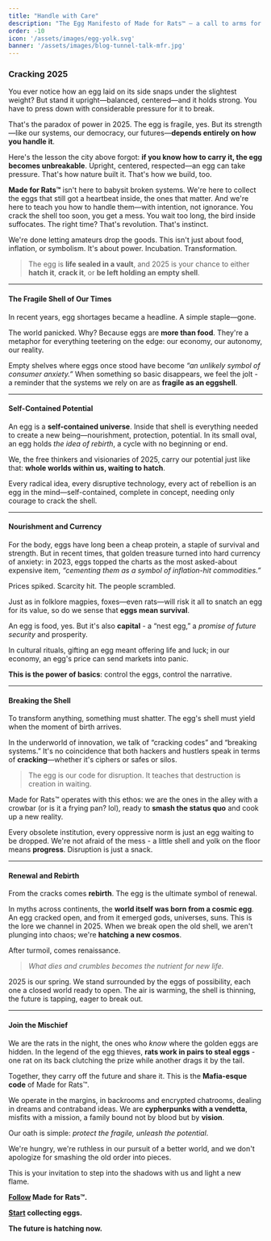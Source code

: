 ```yaml
---
title: "Handle with Care"
description: "The Egg Manifesto of Made for Rats™ — a call to arms for builders, rats, and visionaries."
order: -10
icon: '/assets/images/egg-yolk.svg'
banner: '/assets/images/blog-tunnel-talk-mfr.jpg'
---
```


### Cracking 2025

You ever notice how an egg laid on its side snaps under the slightest weight? But stand it upright—balanced, centered—and it holds strong. You have to press down with considerable pressure for it to break.

That's the paradox of power in 2025. The egg is fragile, yes. But its strength—like our systems, our democracy, our futures—**depends entirely on how you handle it**.

Here's the lesson the city above forgot: **if you know how to carry it, the egg becomes unbreakable**. Upright, centered, respected—an egg can take pressure. That's how nature built it. That's how we build, too.

**Made for Rats™** isn't here to babysit broken systems. We're here to collect the eggs that still got a heartbeat inside, the ones that matter. And we're here to teach you how to handle them—with intention, not ignorance. You crack the shell too soon, you get a mess. You wait too long, the bird inside suffocates. The right time? That's revolution. That's instinct.

We're done letting amateurs drop the goods. This isn't just about food, inflation, or symbolism. It's about power. Incubation. Transformation.

> The egg is **life sealed in a vault**, and 2025 is your chance to either **hatch it**, **crack it**, or **be left holding an empty shell**.

---

#### The Fragile Shell of Our Times

In recent years, egg shortages became a headline. A simple staple—gone.

The world panicked. Why? Because eggs are **more than food**. They're a metaphor for everything teetering on the edge: our economy, our autonomy, our reality.

Empty shelves where eggs once stood have become *“an unlikely symbol of consumer anxiety.”* When something so basic disappears, we feel the jolt - a reminder that the systems we rely on are as **fragile as an eggshell**.

---

#### Self-Contained Potential

An egg is a **self-contained universe**. Inside that shell is everything needed to create a new being—nourishment, protection, potential. In its small oval, an egg holds *the idea of rebirth*, a cycle with no beginning or end.

We, the free thinkers and visionaries of 2025, carry our potential just like that: **whole worlds within us, waiting to hatch**.

Every radical idea, every disruptive technology, every act of rebellion is an egg in the mind—self-contained, complete in concept, needing only courage to crack the shell.

---

#### Nourishment and Currency

For the body, eggs have long been a cheap protein, a staple of survival and strength. But in recent times, that golden treasure turned into hard currency of anxiety: in 2023, eggs topped the charts as the most asked-about expensive item, *“cementing them as a symbol of inflation-hit commodities.”*

Prices spiked. Scarcity hit. The people scrambled.

Just as in folklore magpies, foxes—even rats—will risk it all to snatch an egg for its value, so do we sense that **eggs mean survival**.

An egg is food, yes. But it's also **capital** - a “nest egg,” a *promise of future security* and prosperity.

In cultural rituals, gifting an egg meant offering life and luck; in our economy, an egg's price can send markets into panic.

**This is the power of basics**: control the eggs, control the narrative.

---

#### Breaking the Shell

To transform anything, something must shatter. The egg's shell must yield when the moment of birth arrives.

In the underworld of innovation, we talk of “cracking codes” and “breaking systems.” It's no coincidence that both hackers and hustlers speak in terms of **cracking**—whether it's ciphers or safes or silos.

> The egg is our code for disruption. It teaches that destruction is creation in waiting.

Made for Rats™ operates with this ethos: we are the ones in the alley with a crowbar (or is it a frying pan? lol), ready to **smash the status quo** and cook up a new reality.

Every obsolete institution, every oppressive norm is just an egg waiting to be dropped. We're not afraid of the mess - a little shell and yolk on the floor means **progress**. Disruption is just a snack.

---

#### Renewal and Rebirth

From the cracks comes **rebirth**. The egg is the ultimate symbol of renewal.

In myths across continents, the **world itself was born from a cosmic egg**. An egg cracked open, and from it emerged gods, universes, suns. This is the lore we channel in 2025. When we break open the old shell, we aren't plunging into chaos; we're **hatching a new cosmos**.

After turmoil, comes renaissance.

> *What dies and crumbles becomes the nutrient for new life.*

2025 is our spring. We stand surrounded by the eggs of possibility, each one a closed world ready to open. The air is warming, the shell is thinning, the future is tapping, eager to break out.

---

#### Join the Mischief

We are the rats in the night, the ones who *know* where the golden eggs are hidden. In the legend of the egg thieves, **rats work in pairs to steal eggs** - one rat on its back clutching the prize while another drags it by the tail.

Together, they carry off the future and share it. This is the **Mafia-esque code** of Made for Rats™.

We operate in the margins, in backrooms and encrypted chatrooms, dealing in dreams and contraband ideas. We are **cypherpunks with a vendetta**, misfits with a mission, a family bound not by blood but by **vision**.

Our oath is simple: *protect the fragile, unleash the potential*.

We're hungry, we're ruthless in our pursuit of a better world, and we don't apologize for smashing the old order into pieces.

This is your invitation to step into the shadows with us and light a new flame.

**[Follow](https://x.com/MadeForRats) Made for Rats™.**

**[Start](#) collecting eggs.**

**The future is hatching now.**
